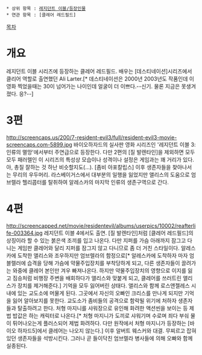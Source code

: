  * 상위 항목 : [[레지던트 이블/등장인물]]
 * 연관 항목 : [클레어 레드필드]

[[목차]]
= 개요 =
레지던트 이블 시리즈에 등장하는 클레어 레드필드. 배우는 [데스티네이션]시리즈에서 클리어 역할로 출연했던 Ali Larter.[* 데스티네이션은 2000년 2003년도 작품인데 이 영화 찍었을때는 30이 넘어가는 나이인데 얼굴이 더 이쁘다.--신기. 물론 지금은 못생겨졌다. 응?--]

= 3편 =
http://screencaps.us/200/7-resident-evil3/full/resident-evil3-movie-screencaps.com-5899.jpg
바이오하자드의 실사판 영화 시리즈인 '레지던트 이블 3: 인류의 멸망'에서부터 주연급으로 등장한다. 다만 2편의 [질 발렌타인]을 제외하면 모두모두 패러렐인 이 시리즈의 특성상 모습이나 성격이나 설정은 게임과는 꽤 거리가 있다. 아, 총질 잘하는 것 하난 비슷할지도(…). [좀비 아포칼립스] 이후 생존자들을 찾아나서는 무리의 우두머리. 라스베이거스에서 대부분의 일행을 잃었지만 앨리스의 도움으로 엄브렐라 헬리콥터를 탈취하여 알레스카의 마지막 인류의 생존구역으로 간다.

= 4편 =
http://screencapped.net/movie/residentevil/albums/userpics/10002/reafterlife-003364.jpg
레지던트 이블 4에서도 출연. [질 발렌타인]처럼 [클레어 레드필드]의 상징이라 할 수 있는 붉은색 조끼를 입고 나온다. 다만 지퍼를 가슴 아래까지 잠그고 다니는 게임판 클레어와 달리 지퍼를 잠그지 않고 다니므로 좀 더 거친 스타일이다. 알레스카에 도착한 앨리스와 조우하지만 엄브렐라의 함정으로[* 알레스카에 도착하자 마자 엄블렐러에 습격을 당해 가슴에 약물주입장치를 부착당하게 되고, 다른 생존자들이 끌려가는 와중에 클레어 본인만 겨우 빠져나온다. 하지만 약물주입장치의 영향으로 이지를 잃고 짐승처럼 비행장 주변을 배회하다가 앨리스와 맞붙게 되고, 클레어를 쓰러트린 앨리스가 장치를 제거해준다.] 기억을 모두 잃어버린 상태다. 앨리스와 함께 로스앤젤레스 시내에 있는 교도소에 머물게 된다. 그곳에서 자신의 오빠인 크리스를 만나게 되지만 기억을 잃어 알아보지를 못한다. 교도소가 좀비들의 공격으로 함락될 위기에 처하자 생존자들과 탈출하려고 한다. 처형 마지니를 샤워장으로 유인해 화려한 액션씬을 보이는 등 제법 밥값은 하는 캐릭터로 나온다.[* 처형 마지니가 도끼로 샤워기며 수로며 죄다 부숴 물이 튀어나오는게 플러스되어 제법 화려하다. 다만 원작에서 처형 마지니가 등장하는 [바이오 하자드5]에서 클레어는 나오지 않는다.] 이후 알버트 웨스커와 대결. 무찌르고 잡혀있던 생존자들을 석방시킨다. 그러나 곧 들이닥친 엄브렐라 병사들에 의해 오빠와 함께 실종된다.
